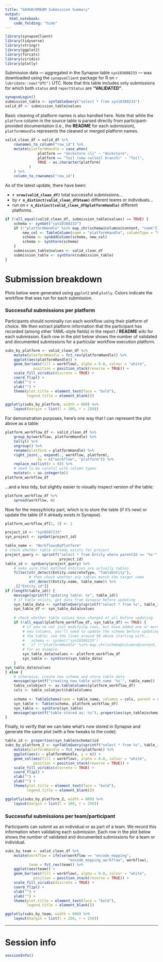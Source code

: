 ```yaml
---
title: "GA4GH/DREAM Submission Summary"
output: 
  html_notebook:
    code_folding: "hide"
---
```


```r
library(synapseClient)
library(tidyverse)
library(stringr)
library(ggplot2)
library(forcats)
library(viridis)
library(plotly)
```

Submission data — aggregated in the Synapse table `syn103088233` — was downloaded using the `synapseClient` package for R on `r lubridate::now("UTC")` UTC. Note that this table includes only submissions for which both `status` and `reportStatus` are **"VALIDATED"**.

```r
synapseLogin()
submission_table <- synTableQuery("select * from syn10388233")
valid_df <- submission_table@values
```

Basic cleaning of platform names is also handled here. Note that while the `platform` column in the source table is parsed directly from participant-provided documentation (i.e., the **README** for each submission), `platformHandle` represents the cleaned or merged platform names.

```r
valid_clean_df = valid_df %>% 
    rownames_to_column("row_id") %>% 
    mutate(platformHandle = case_when(
               platform == "dockstore cli" ~ "dockstore",
               platform == "Toil (new cwltoil branch)" ~ "Toil",
               TRUE ~ as.character(platform)
           )
    ) %>% 
    column_to_rownames("row_id")
```

As of the latest update, there have been:

+ **`r nrow(valid_clean_df)`** total successful submissions...
+ by **`r n_distinct(valid_clean_df$team)`** different teams or individuals...
+ run on **`r n_distinct(valid_clean_df$platformHandle)`** different platforms.

```r
if (!all_equal(valid_clean_df, submission_table@values) == TRUE) {
    schema <- synGet("syn10388233")
    if (!"platformHandle" %in% map_chr(schema@columns@content, "name")) {
        new_col <- TableColumn(name = "platformHandle", columnType = "STRING")
        schema <- synAddColumn(schema, new_col)
        schema <- synStore(schema)
    }
    submission_table@values <- valid_clean_df
    submission_table <- synStore(submission_table)
}
```

# Submission breakdown

Plots below were generated using `ggplot2` and `plotly`. Colors indicate the workflow that was run for each submission.

### Successful submissions per platform

Participants should nominally run each workflow using their platform of choice. We then extract platform information that the participant has recorded (among other YAML-style fields) in the report / **README** wiki for each submission. Each row in the plot below shows the number of validated and documented submissions for a particular workflow execution platform.

```r
subs_by_platform <- valid_clean_df %>% 
    mutate(platformHandle = fct_rev(platformHandle)) %>% 
    ggplot(aes(platformHandle)) +
    geom_bar(aes(fill = workflow), alpha = 0.8, colour = "white",
             position = position_stack(reverse = TRUE)) +
    scale_fill_viridis(discrete = TRUE) + 
    coord_flip() +
    xlab("") +
    ylab("") +
    theme(plot.title = element_text(face = "bold"),
          legend.title = element_blank())

ggplotly(subs_by_platform, width = 800) %>%
    layout(margin = list(l = 100, r = 250))
```

For demonstration purposes, here's one way that I can represent the plot above as a table:

```r
platform_workflow_df <- valid_clean_df %>% 
    group_by(workflow, platformHandle) %>%
    tally() %>%
    ungroup() %>% 
    rename(platform = platformHandle) %>% 
    right_join(., expand(., workflow, platform), 
               by = c("workflow", "platform")) %>% 
    replace_na(list(n = 0)) %>% 
    # need to be careful with column types
    mutate(n = as.integer(n))
platform_workflow_df
```

...and a less tidy, but slightly easier to visually inspect version of the table:

```r
platform_workflow_df %>% 
    spread(workflow, n)
```

Now for the messy/tricky part, which is to store the table (if it's new) or update the table (if it already exists in Synapse).

```r
platform_workflow_df[1, 3] <- 1
```


```r
project_id <- "syn8507133"
syn_project <- synGet(project_id)

table_name <- "WorkflowsByPlatform"
# check whether table already exists for project
project_query <- sprintf("select * from Entity where parentId == '%s'", 
                         project_id)
table_id <- synQuery(project_query) %>% 
    # make sure that matched entities are actually tables
    filter(str_detect(Entity.concreteType, "TableEntity"),
           # then check whether any tables match the target name
           str_detect(Entity.name, table_name)) %>% 
    .[["Entity.id"]]
if (length(table_id)) {
    message(sprintf("updating table: %s", table_id))
    # if table exists, get data from Synapse before updating
    syn_table_data <- synTableQuery(sprintf("select * from %s", table_id))
    syn_table_df <- syn_table_data@values
    
    # check whether table values have changed at all before updating
    if (!all_equal(platform_workflow_df, syn_table_df) == TRUE) {
        # if you're not just modifying rows, but have added one or more
        # new columns, you'll need to update the schema before updating
        # the table; see the lines around 50 above starting with...
        #  `schema <- synGet("syn10388233")`
        #  `if (!"platformHandle" %in% map_chr(schema@columns@content, "name")) {`
        # for an example.
        syn_table_data@values <- platform_workflow_df
        syn_table <- synStore(syn_table_data)
    }
syn_table_data@values
} else {
    # otherwise, create new schema and store table data
    message(sprintf("creating new table with name '%s'", table_name))
    table_colobject <- as.tableColumns(platform_workflow_df)
    cols <- table_colobject$tableColumns
    
    schema <- TableSchema(name = table_name, columns = cols, parent = syn_project)
    syn_table <- Table(schema, platform_workflow_df)
    syn_table <- synStore(syn_table)
    message(sprintf("table stored as: %s"), properties(syn_table@schema)$id)
}

```

Finally, to verify that we can take what's now stored in Synapse and generate the same plot (with a few tweaks to the code):

```r
table_id <- properties(syn_table@schema)$id
subs_by_platform_2 <- synTableQuery(sprintf("select * from %s", table_id))@values %>% 
    mutate(platformHandle = fct_rev(platform)) %>% 
    ggplot(aes(x = platformHandle, y = n)) +
    geom_col(aes(fill = workflow), alpha = 0.8, colour = "white",
             position = position_stack(reverse = TRUE)) +
    scale_fill_viridis(discrete = TRUE) + 
    coord_flip() +
    xlab("") +
    ylab("") +
    theme(plot.title = element_text(face = "bold"),
          legend.title = element_blank())

ggplotly(subs_by_platform_2, width = 800) %>%
    layout(margin = list(l = 100, r = 250))
```



### Successful submissions per team/participant

Participants can submit as an individual or as part of a team. We record this information when validating each submission. Each row in the plot below shows the number of validated and documented submissions for a team or individual.

```r
subs_by_team <- valid_clean_df %>% 
    mutate(workflow = ifelse(workflow == "encode_mapping",
                             "encode_mapping_workflow", workflow),
           team = fct_rev(team)) %>% 
    ggplot(aes(team)) +
    geom_bar(aes(fill = workflow), alpha = 0.8, colour = "white",
             position = position_stack(reverse = TRUE)) +
    scale_fill_viridis(discrete = TRUE) + 
    coord_flip() +
    xlab("") +
    ylab("") +
    theme(plot.title = element_text(face = "bold"),
          legend.title = element_blank())

ggplotly(subs_by_team, width = 800) %>%
    layout(margin = list(l = 250, r = 250))
```



---

# Session info

```r
sessionInfo()
```
